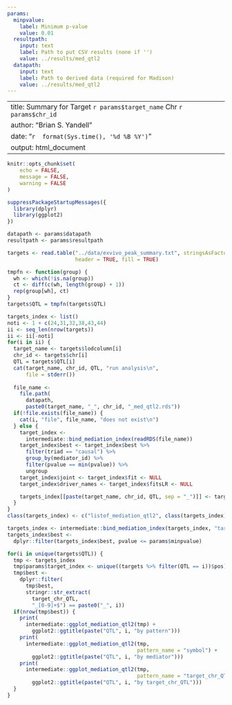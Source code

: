```yaml
---
params:
  minpvalue:
    label: Minimum p-value
    value: 0.01
  resultpath:
    input: text
    label: Path to put CSV results (none if '')
    value: ../results/med_qtl2
  datapath:
    input: text
    label: Path to derived data (required for Madison)
    value: ../results/med_qtl2
---
```


---
title: Summary for Target `r params$target_name` Chr `r params$chr_id`
author: "Brian S. Yandell"
date: "`r  format(Sys.time(), '%d %B %Y')`"
output: html_document
---

```r
knitr::opts_chunk$set(
	echo = FALSE,
	message = FALSE,
	warning = FALSE
)
```

```r
suppressPackageStartupMessages({
  library(dplyr)
  library(ggplot2)
})
```

```r
datapath <- params$datapath
resultpath <- params$resultpath
```

```r
targets <- read.table("../data/exvivo_peak_summary.txt", stringsAsFactors = FALSE,
                      header = TRUE, fill = TRUE)
```

```r
tmpfn <- function(group) {
  wh <- which(!is.na(group))
  ct <- diff(c(wh, length(group) + 1))
  rep(group[wh], ct)
}
targets$QTL = tmpfn(targets$QTL)
```


```r
targets_index <- list()
noti <- 1 + c(24,31,32,38,43,44)
ii <- seq_len(nrow(targets))
ii <- ii[-noti]
for(i in ii) {
  target_name <- targets$lodcolumn[i]
  chr_id <- targets$chr[i]
  QTL = targets$QTL[i]
  cat(target_name, chr_id, QTL, "run analysis\n",
      file = stderr())
  
  file_name <- 
    file.path(
      datapath,
      paste0(target_name, "_", chr_id, "_med_qtl2.rds"))
  if(!file.exists(file_name)) {
    cat(i, "file", file_name, "does not exist\n")
  } else {
    target_index <- 
      intermediate::bind_mediation_index(readRDS(file_name))
    target_index$best <- target_index$best %>%
      filter(triad == "causal") %>%
      group_by(mediator_id) %>%
      filter(pvalue == min(pvalue)) %>%
      ungroup
    target_index$joint <- target_index$fit <- NULL
    target_index$driver_names <- target_index$fitsLR <- NULL

    targets_index[[paste(target_name, chr_id, QTL, sep = "_")]] <- target_index
  }
}
class(targets_index) <- c("listof_mediation_qtl2", class(targets_index))
```

```r
targets_index <- intermediate::bind_mediation_index(targets_index, "target_chr_QTL")
targets_index$best <- 
  dplyr::filter(targets_index$best, pvalue <= params$minpvalue)
```

```r
for(i in unique(targets$QTL)) {
  tmp <- targets_index
  tmp$params$target_index <- unique((targets %>% filter(QTL == i))$pos)
  tmp$best <- 
    dplyr::filter(
      tmp$best, 
      stringr::str_extract(
        target_chr_QTL,
        "_[0-9]+$") == paste0("_", i))
  if(nrow(tmp$best)) {
    print(
      intermediate::ggplot_mediation_qtl2(tmp) +
        ggplot2::ggtitle(paste("QTL", i, "by pattern")))
    print(
      intermediate::ggplot_mediation_qtl2(tmp,
                                          pattern_name = "symbol") +
        ggplot2::ggtitle(paste("QTL", i, "by mediator")))
    print(
      intermediate::ggplot_mediation_qtl2(tmp,
                                          pattern_name = "target_chr_QTL") +
        ggplot2::ggtitle(paste("QTL", i, "by target_chr_QTL")))
  }
}
```

